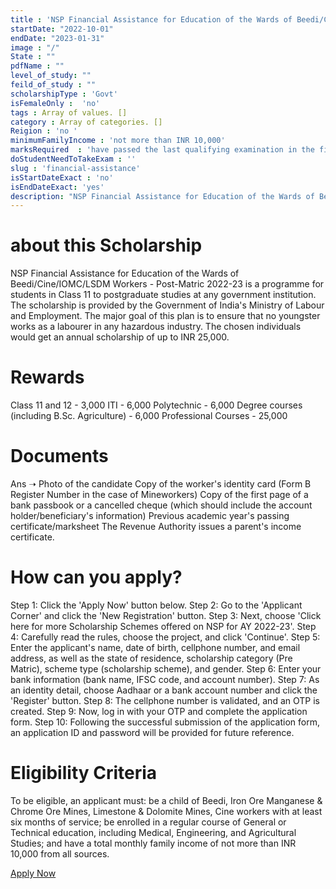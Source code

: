 ```yaml
---
title : 'NSP Financial Assistance for Education of the Wards of Beedi/Cine/IOMC/LSDM Workers - Post-Matric 2022-23'
startDate: "2022-10-01"
endDate: "2023-01-31"
image : "/"
State : ""
pdfName : ""
level_of_study: ""
feild_of_study : "" 
scholarshipType : 'Govt'
isFemaleOnly :  'no'
tags : Array of values. []
category : Array of categories. []
Reigion : 'no '
minimumFamilyIncome : 'not more than INR 10,000'
marksRequired  : 'have passed the last qualifying examination in the first attempt'
doStudentNeedToTakeExam : ''
slug : 'financial-assistance'
isStartDateExact : 'no'
isEndDateExact: 'yes'
description: "NSP Financial Assistance for Education of the Wards of Beedi/Cine/IOMC/LSDM Workers - Post-Matric 2022-23 is a programme for students in Class 11 to postgraduate studies at any government institution. The scholarship is provided by the Government of India's Ministry of Labour and Employment. The major goal of this plan is to ensure that no youngster works as a labourer in any hazardous industry."
---
```



# about this Scholarship
NSP Financial Assistance for Education of the Wards of Beedi/Cine/IOMC/LSDM Workers - Post-Matric 2022-23 is a programme for students in Class 11 to postgraduate studies at any government institution. The scholarship is provided by the Government of India's Ministry of Labour and Employment. The major goal of this plan is to ensure that no youngster works as a labourer in any hazardous industry. The chosen individuals would get an annual scholarship of up to INR 25,000.

# Rewards
Class  11 and 12 -	3,000
ITI              -	6,000
Polytechnic	     - 6,000
Degree courses (including B.Sc. Agriculture) - 6,000
Professional Courses -	25,000

# Documents
Ans ➝ Photo of the candidate
Copy of the worker's identity card (Form B Register Number in the case of Mineworkers)
Copy of the first page of a bank passbook or a cancelled cheque (which should include the account holder/beneficiary's information)
Previous academic year's passing certificate/marksheet
The Revenue Authority issues a parent's income certificate.


# How can you apply?
Step 1: Click the 'Apply Now' button below. 
Step 2: Go to the 'Applicant Corner' and click the 'New Registration' button.
Step 3: Next, choose 'Click here for more Scholarship Schemes offered on NSP for AY 2022-23'.
Step 4: Carefully read the rules, choose the project, and click 'Continue'. 
Step 5: Enter the applicant's name, date of birth, cellphone number, and email address, as well as the state of residence, scholarship category (Pre Matric), scheme type (scholarship scheme), and gender.
Step 6: Enter your bank information (bank name, IFSC code, and account number).
Step 7: As an identity detail, choose Aadhaar or a bank account number and click the 'Register' button.
Step 8: The cellphone number is validated, and an OTP is created.
Step 9: Now, log in with your OTP and complete the application form.
Step 10: Following the successful submission of the application form, an application ID and password will be provided for future reference.




# Eligibility Criteria
To be eligible, an applicant must: be a child of Beedi, Iron Ore Manganese & Chrome Ore Mines, Limestone & Dolomite Mines, Cine workers with at least six months of service; be enrolled in a regular course of General or Technical education, including Medical, Engineering, and Agricultural Studies; and have a total monthly family income of not more than INR 10,000 from all sources. 
 

[Apply Now]()

